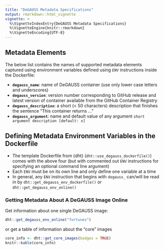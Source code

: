 ```yaml
---
title: "DeGAUSS Metadata Specifications"
output: rmarkdown::html_vignette
vignette: >
  %\VignetteIndexEntry{DeGAUSS Metadata Specifications}
  %\VignetteEngine{knitr::rmarkdown}
  %\VignetteEncoding{UTF-8}
---
```


## Metadata Elements

The below list contains the names of supported metadata elements captured using environment variables defined using `ENV` instructions inside the Dockerfile:

- **`degauss_name`**: name of DeGAUSS container (use only lower case letters and underscores)
- **`degauss_version`**: version number corresponding to GitHub release and latest version of container available from the GitHub Container Registry
- **`degauss_description`**: a short (< 50 characters) description that finishes the sentence "This container returns ..."
- **`degauss_argument`**: name and default value of any argument `short argument description [default: x]`

## Defining Metadata Environment Variables in the Dockerfile

- The template Dockerfile from {dht} (`dht::use_degauss_dockerfile()`) comes with the above four (but with commented out `ENV` instructions for specifying an optional command line argument)
- Each `ENV` must be on its own line and only define one variable at a time
- In general, any `ENV` instruction that begins with `degauss_` can/will be read in by `dht::get_degauss_env_dockerfile()` or `dht::get_degauss_env_online()` 

### Getting Metadata About A DeGAUSS Image Online

Get information about one single DeGAUSS image:

```r
dht::get_degauss_env_online("fortunes")
```

or get a table of information about the "core" images 

```r
core_info <- dht::get_core_images(badges = TRUE)
knitr::kable(core_info)
``` 
